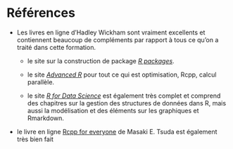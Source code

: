 
# Références {-}

  - Les livres en ligne d'Hadley Wickham sont vraiment excellents et contiennent
  beaucoup de compléments par rapport à tous ce qu'on a traité dans cette
  formation.
  
    - le site sur la construction de package [*R packages*](http://r-pkgs.had.co.nz/).
    
    - le site [*Advanced R*](http://adv-r.had.co.nz/) pour tout ce qui est
    optimisation, Rcpp, calcul parallèle.
    
    - le site [*R for Data Science*](http://r4ds.had.co.nz/) est également très
    complet et comprend des chapitres sur la gestion des structures de données
    dans R, mais aussi la modélisation et des éléments sur les graphiques et
    Rmarkdown.
    
  - le livre en ligne [Rcpp for everyone](https://teuder.github.io/rcpp4everyone_en/) de 
    Masaki E. Tsuda est également très bien fait 


